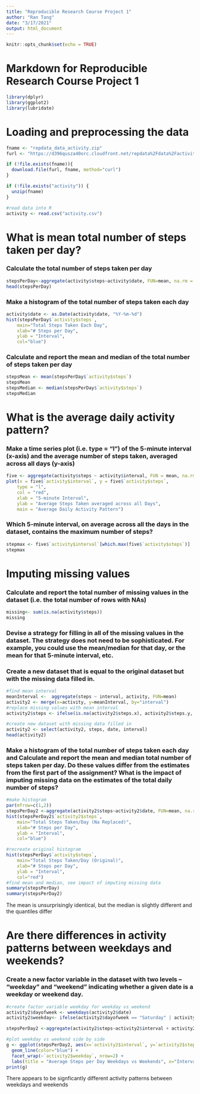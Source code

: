 ---
title: "Reproducible Research Course Project 1"
author: "Ran Tang"
date: "3/17/2021"
output: html_document
---

```{r setup, include=FALSE} 
knitr::opts_chunk$set(echo = TRUE)
```

# Markdown for Reproducible Research Course Project 1
```{r}
library(dplyr)
library(ggplot2)
library(lubridate)
```

# Loading and preprocessing the data
```{r}
fname <- "repdata_data_activity.zip"
furl <- "https://d396qusza40orc.cloudfront.net/repdata%2Fdata%2Factivity.zip"

if (!file.exists(fname)){
  download.file(furl, fname, method="curl")
}

if (!file.exists("activity")) { 
  unzip(fname) 
}

#read data into R
activity <- read.csv("activity.csv")

```

# What is mean total number of steps taken per day?

### Calculate the total number of steps taken per day

```{r}
stepsPerDay<-aggregate(activity$steps~activity$date, FUN=mean, na.rm = TRUE)
head(stepsPerDay)
```

### Make a histogram of the total number of steps taken each day

```{r}
activity$date <- as.Date(activity$date, "%Y-%m-%d")
hist(stepsPerDay$`activity$steps`, 
    main="Total Steps Taken Each Day", 
    xlab="# Steps per Day", 
    ylab = "Interval",
    col="blue")

```

### Calculate and report the mean and median of the total number of steps taken per day

```{r}
stepsMean <- mean(stepsPerDay$`activity$steps`)
stepsMean
stepsMedian <- median(stepsPerDay$`activity$steps`)
stepsMedian
```


# What is the average daily activity pattern?

### Make a time series plot (i.e. type = "l") of the 5-minute interval (x-axis) and the average number of steps taken, averaged across all days (y-axis)

```{r}
five <- aggregate(activity$steps ~ activity$interval, FUN = mean, na.rm = TRUE)
plot(x = five$`activity$interval`, y = five$`activity$steps`, 
    type = "l", 
    col = "red",
    xlab = "5-minute Interval",
    ylab = "Average Steps Taken averaged across all Days",
    main = "Average Daily Activity Pattern")
```

### Which 5-minute interval, on average across all the days in the dataset, contains the maximum number of steps?

```{r}
stepmax <- five$`activity$interval`[which.max(five$`activity$steps`)]
stepmax
```

# Imputing missing values

### Calculate and report the total number of missing values in the dataset (i.e. the total number of rows with NAs)

```{r}
missing<- sum(is.na(activity$steps))
missing
```

### Devise a strategy for filling in all of the missing values in the dataset. The strategy does not need to be sophisticated. For example, you could use the mean/median for that day, or the mean for that 5-minute interval, etc.

### Create a new dataset that is equal to the original dataset but with the missing data filled in.


```{r}
#find mean interval
meanInterval <-  aggregate(steps ~ interval, activity, FUN=mean)
activity2 <- merge(x=activity, y=meanInterval, by="interval")
#replace missing values with mean interval
activity2$steps <- ifelse(is.na(activity2$steps.x), activity2$steps.y, activity2$steps.x)

#create new dataset with missing data filled in
activity2 <- select(activity2, steps, date, interval)
head(activity2)
```

### Make a histogram of the total number of steps taken each day and Calculate and report the mean and median total number of steps taken per day. Do these values differ from the estimates from the first part of the assignment? What is the impact of imputing missing data on the estimates of the total daily number of steps?

```{r}
#make histogram 
par(mfrow=c(1,2))
stepsPerDay2 <-aggregate(activity2$steps~activity2$date, FUN=mean, na.rm = TRUE)
hist(stepsPerDay2$`activity2$steps`, 
    main="Total Steps Taken/Day (Na Replaced)", 
    xlab="# Steps per Day", 
    ylab = "Interval",
    col="blue")

#recreate original histogram 
hist(stepsPerDay$`activity$steps`, 
    main="Total Steps Taken/Day (Original)", 
    xlab="# Steps per Day", 
    ylab = "Interval",
    col="red")
#find mean and median, see impact of imputing missing data
summary(stepsPerDay)
summary(stepsPerDay2)

```
The mean is unsurprisingly identical, but the median is slightly different and the quantiles differ


# Are there differences in activity patterns between weekdays and weekends?

### Create a new factor variable in the dataset with two levels – “weekday” and “weekend” indicating whether a given date is a weekday or weekend day.

```{r}
#create factor variable weekday for weekday vs weekend
activity2$dayofweek <- weekdays(activity2$date)
activity2$weekday<- ifelse(activity2$dayofweek == "Saturday" | activity2$dayofweek == "Sunday", "weekend","weekday" )

stepsPerDay2 <-aggregate(activity2$steps~activity2$interval + activity2$weekday, FUN=mean, na.rm = TRUE)

#plot weekday vs weekend side by side
g <- ggplot(stepsPerDay2, aes(x=`activity2$interval`, y=`activity2$steps`)) + 
  geom_line(color="blue") +
  facet_wrap(~`activity2$weekday`, nrow=2) +
  labs(title = "Average Steps per Day Weekdays vs Weekends", x="Interval", y="# of steps")
print(g)
```

There appears to be signficantly different activity patterns between weekdays and weekends
